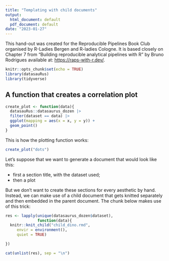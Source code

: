 ```yaml
---
title: "Templating with child documents"
output:
  html_document: default
  pdf_document: default
date: "2023-01-27"
---
```


This hand-out was created for the Reproducible Pipelines Book Club organised by R-Ladies Bergen and R-ladies Cologne. It is based closely on Chapter 7 from "Building reproducible analytical pipelines with R" by Bruno Rodrigues available at: <https://raps-with-r.dev/>.

```r
knitr::opts_chunk$set(echo = TRUE)
library(datasauRus)
library(tidyverse)

```

## A function that creates a correlation plot

```r
create_plot <- function(data){
  datasauRus::datasaurus_dozen |> 
  filter(dataset == data) |> 
  ggplot(mapping = aes(x = x, y = y)) +
  geom_point()
}
```

This is how the plotting function works:

```r
create_plot("dots")
```

Let’s suppose that we want to generate a document that would look like this:

- first a section title, with the dataset used;
- then a plot

But we don’t want to create these sections for every aesthetic by hand. Instead, we can make use of a child document that gets knitted separately and then embedded in the parent document. The chunk below makes use of this trick:

```r

res <- lapply(unique(datasaurus_dozen$dataset),
              function(data){
  knitr::knit_child("child_dino.rmd",
     envir = environment(),
     quiet = TRUE)

})

cat(unlist(res), sep = "\n")

```

